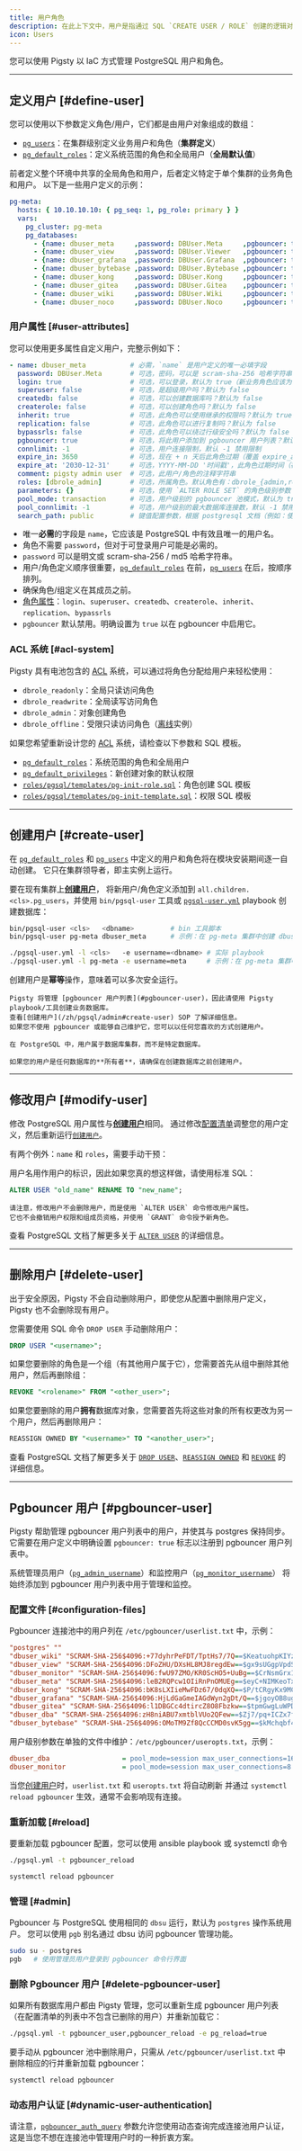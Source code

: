 ```yaml
---
title: 用户角色
description: 在此上下文中，用户是指通过 SQL `CREATE USER / ROLE` 创建的逻辑对象
icon: Users
---
```


您可以使用 Pigsty 以 IaC 方式管理 PostgreSQL 用户和角色。




------

## 定义用户 [#define-user]

您可以使用以下参数定义角色/用户，它们都是由用户对象组成的数组：

- [`pg_users`](/zh/pgsql/param#pg_users)：在集群级别定义业务用户和角色（**集群定义**）
- [`pg_default_roles`](/zh/pgsql/param#pg_default_roles)：定义系统范围的角色和全局用户（**全局默认值**）

前者定义整个环境中共享的全局角色和用户，后者定义特定于单个集群的业务角色和用户。
以下是一些用户定义的示例：

```yaml
pg-meta:
  hosts: { 10.10.10.10: { pg_seq: 1, pg_role: primary } }
  vars:
    pg_cluster: pg-meta
    pg_databases:
      - {name: dbuser_meta     ,password: DBUser.Meta     ,pgbouncer: true ,roles: [dbrole_admin]    ,comment: pigsty admin user }
      - {name: dbuser_view     ,password: DBUser.Viewer   ,pgbouncer: true ,roles: [dbrole_readonly] ,comment: read-only viewer for meta database }
      - {name: dbuser_grafana  ,password: DBUser.Grafana  ,pgbouncer: true ,roles: [dbrole_admin]    ,comment: admin user for grafana database    }
      - {name: dbuser_bytebase ,password: DBUser.Bytebase ,pgbouncer: true ,roles: [dbrole_admin]    ,comment: admin user for bytebase database   }
      - {name: dbuser_kong     ,password: DBUser.Kong     ,pgbouncer: true ,roles: [dbrole_admin]    ,comment: admin user for kong api gateway    }
      - {name: dbuser_gitea    ,password: DBUser.Gitea    ,pgbouncer: true ,roles: [dbrole_admin]    ,comment: admin user for gitea service       }
      - {name: dbuser_wiki     ,password: DBUser.Wiki     ,pgbouncer: true ,roles: [dbrole_admin]    ,comment: admin user for wiki.js service     }
      - {name: dbuser_noco     ,password: DBUser.Noco     ,pgbouncer: true ,roles: [dbrole_admin]    ,comment: admin user for nocodb service      }
```

### 用户属性 [#user-attributes]

您可以使用更多属性自定义用户，完整示例如下：

```yaml
- name: dbuser_meta           # 必需，`name` 是用户定义的唯一必填字段
  password: DBUser.Meta       # 可选，密码，可以是 scram-sha-256 哈希字符串或明文
  login: true                 # 可选，可以登录，默认为 true（新业务角色应该为 false）
  superuser: false            # 可选，是超级用户吗？默认为 false
  createdb: false             # 可选，可以创建数据库吗？默认为 false
  createrole: false           # 可选，可以创建角色吗？默认为 false
  inherit: true               # 可选，此角色可以使用继承的权限吗？默认为 true
  replication: false          # 可选，此角色可以进行复制吗？默认为 false
  bypassrls: false            # 可选，此角色可以绕过行级安全吗？默认为 false
  pgbouncer: true             # 可选，将此用户添加到 pgbouncer 用户列表？默认为 false（生产用户应明确设置为 true）
  connlimit: -1               # 可选，用户连接限制，默认 -1 禁用限制
  expire_in: 3650             # 可选，现在 + n 天后此角色过期（覆盖 expire_at）
  expire_at: '2030-12-31'     # 可选，YYYY-MM-DD '时间戳'，此角色过期时间（被 expire_in 覆盖）
  comment: pigsty admin user  # 可选，此用户/角色的注释字符串
  roles: [dbrole_admin]       # 可选，所属角色。默认角色有：dbrole_{admin,readonly,readwrite,offline}
  parameters: {}              # 可选，使用 `ALTER ROLE SET` 的角色级别参数
  pool_mode: transaction      # 可选，用户级别的 pgbouncer 池模式，默认为 transaction
  pool_connlimit: -1          # 可选，用户级别的最大数据库连接数，默认 -1 禁用限制
  search_path: public         # 键值配置参数，根据 postgresql 文档（例如：使用 pigsty 作为默认 search_path）
```

- 唯一**必需**的字段是 `name`，它应该是 PostgreSQL 中有效且唯一的用户名。
- 角色不需要 `password`，但对于可登录用户可能是必需的。
- `password` 可以是明文或 scram-sha-256 / md5 哈希字符串。
- 用户/角色定义顺序很重要，[`pg_default_roles`](/zh/pgsql/param#pg_default_roles) 在前，[`pg_users`](/zh/pgsql/param#pg_users) 在后，按顺序排列。
- 确保角色/组定义在其成员之前。
- [角色属性](https://www.postgresql.org/docs/current/role-attributes.html)：`login`、`superuser`、`createdb`、`createrole`、`inherit`、`replication`、`bypassrls`
- `pgbouncer` 默认禁用。明确设置为 `true` 以在 pgbouncer 中启用它。

### ACL 系统 [#acl-system]

Pigsty 具有电池包含的 [ACL](/zh/pgsql/acl) 系统，可以通过将角色分配给用户来轻松使用：

- `dbrole_readonly`：全局只读访问角色
- `dbrole_readwrite`：全局读写访问角色
- `dbrole_admin`：对象创建角色
- `dbrole_offline`：受限只读访问角色（[离线](/zh/pgsql/config/#offline)实例）

如果您希望重新设计您的 [ACL](/zh/pgsql/acl) 系统，请检查以下参数和 SQL 模板。

- [`pg_default_roles`](/zh/pgsql/param#pg_default_roles)：系统范围的角色和全局用户
- [`pg_default_privileges`](/zh/pgsql/param#pg_default_privileges)：新创建对象的默认权限
- [`roles/pgsql/templates/pg-init-role.sql`](https://github.com/pgsty/pigsty/blob/main/roles/pgsql/templates/pg-init-role.sql)：角色创建 SQL 模板
- [`roles/pgsql/templates/pg-init-template.sql`](https://github.com/pgsty/pigsty/blob/main/roles/pgsql/templates/pg-init-template.sql)：权限 SQL 模板




------

## 创建用户 [#create-user]

在 [`pg_default_roles`](/zh/pgsql/param#pg_default_roles) 和 [`pg_users`](/zh/pgsql/param#pg_users) 中定义的用户和角色将在模块安装期间逐一自动创建。
它只在集群领导者，即主实例上运行。

要在现有集群上[**创建用户**](/zh/pgsql/admin#create-user)，
将新用户/角色定义添加到 `all.children.<cls>.pg_users`，并使用 `bin/pgsql-user` 工具或 [`pgsql-user.yml`](/zh/pgsql/playbook#pgsql-useryml) playbook 创建数据库：

```bash tab="utils"
bin/pgsql-user <cls>   <dbname>         # bin 工具脚本
bin/pgsql-user pg-meta dbuser_meta      # 示例：在 pg-meta 集群中创建 dbuser_meta 用户
```
```bash tab="playbook"
./pgsql-user.yml -l <cls>   -e username=<dbname> # 实际 playbook
./pgsql-user.yml -l pg-meta -e username=meta     # 示例：在 pg-meta 集群中创建 dbuser_meta 用户
```

创建用户是**幂等**操作，意味着可以多次安全运行。

<Callout title="使用 Pigsty 创建用户/角色" type="warning">

    Pigsty 将管理 [pgbouncer 用户列表](#pgbouncer-user)，因此请使用 Pigsty playbook/工具创建业务数据库。
    查看[创建用户](/zh/pgsql/admin#create-user) SOP 了解详细信息。
    如果您不使用 pgbouncer 或能够自己维护它，您可以以任何您喜欢的方式创建用户。

</Callout>


<Callout title="在创建数据库之前创建所有者用户" type="warn">

    在 PostgreSQL 中，用户属于数据库集群，而不是特定数据库。

    如果您的用户是任何数据库的**所有者**，请确保在创建数据库之前创建用户。

</Callout>



------

## 修改用户 [#modify-user]

修改 PostgreSQL 用户属性与[**创建用户**](/zh/pgsql/user#create-user)相同。
通过修改[配置清单](/zh/config/inventory)调整您的用户定义，然后重新运行[`创建用户`](#create-user)。

有两个例外：`name` 和 `roles`，需要手动干预：

<Callout title="Pigsty 不直接支持重命名用户" type="warning">

用户名用作用户的标识，因此如果您真的想这样做，请使用标准 SQL：

```sql
ALTER USER "old_name" RENAME TO "new_name";
```

</Callout>

<Callout title="Pigsty 不会撤销成员资格" type="warning">

    请注意，修改用户不会删除用户，而是使用 `ALTER USER` 命令修改用户属性。
    它也不会撤销用户权限和组成员资格，并使用 `GRANT` 命令授予新角色。

</Callout>

查看 PostgreSQL 文档了解更多关于 [`ALTER USER`](https://www.postgresql.org/docs/current/sql-alteruser.html) 的详细信息。


------

## 删除用户 [#delete-user]

出于安全原因，Pigsty 不会自动删除用户，即使您从配置中删除用户定义，Pigsty 也不会删除现有用户。

您需要使用 SQL 命令 `DROP USER` 手动删除用户：

```sql
DROP USER "<username>";
```

如果您要删除的角色是一个组（有其他用户属于它），您需要首先从组中删除其他用户，然后再删除组：

```sql
REVOKE "<rolename>" FROM "<other_user>";
```

如果您要删除的用户**拥有**数据库对象，您需要首先将这些对象的所有权更改为另一个用户，然后再删除用户：

```sql
REASSIGN OWNED BY "<username>" TO "<another_user>";
```

查看 PostgreSQL 文档了解更多关于 [`DROP USER`](https://www.postgresql.org/docs/current/sql-dropuser.html)、[`REASSIGN OWNED`](https://www.postgresql.org/docs/current/sql-reassign-owned.html) 和 [`REVOKE`](https://www.postgresql.org/docs/current/sql-revoke.html) 的详细信息。




------

## Pgbouncer 用户 [#pgbouncer-user]

Pigsty 帮助管理 pgbouncer 用户列表中的用户，并使其与 postgres 保持同步。
它需要在用户定义中明确设置 `pgbouncer: true` 标志以注册到 pgbouncer 用户列表中。

系统管理员用户（[`pg_admin_username`](/zh/pgsql/param#pg_admin_username)）和监控用户（[`pg_monitor_username`](/zh/pgsql/param#pg_monitor_username)）
将始终添加到 pgbouncer 用户列表中用于管理和监控。

### 配置文件 [#configuration-files]

Pgbouncer 连接池中的用户列在 `/etc/pgbouncer/userlist.txt` 中，示例：

```ini title="/etc/pgbouncer/userlist.txt"
"postgres" ""
"dbuser_wiki" "SCRAM-SHA-256$4096:+77dyhrPeFDT/TptHs7/7Q==$KeatuohpKIYzHPCt/tqBu85vI11o9mar/by0hHYM2W8=:X9gig4JtjoS8Y/o1vQsIX/gY1Fns8ynTXkbWOjUfbRQ="
"dbuser_view" "SCRAM-SHA-256$4096:DFoZHU/DXsHL8MJ8regdEw==$gx9sUGgpVpdSM4o6A2R9PKAUkAsRPLhLoBDLBUYtKS0=:MujSgKe6rxcIUMv4GnyXJmV0YNbf39uFRZv724+X1FE="
"dbuser_monitor" "SCRAM-SHA-256$4096:fwU97ZMO/KR0ScHO5+UuBg==$CrNsmGrx1DkIGrtrD1Wjexb/aygzqQdirTO1oBZROPY=:L8+dJ+fqlMQh7y4PmVR/gbAOvYWOr+KINjeMZ8LlFww="
"dbuser_meta" "SCRAM-SHA-256$4096:leB2RQPcw1OIiRnPnOMUEg==$eyC+NIMKeoTxshJu314+BmbMFpCcspzI3UFZ1RYfNyU=:fJgXcykVPvOfro2MWNkl5q38oz21nSl1dTtM65uYR1Q="
"dbuser_kong" "SCRAM-SHA-256$4096:bK8sLXIieMwFDz67/0dqXQ==$P/tCRgyKx9MC9LH3ErnKsnlOqgNd/nn2RyvThyiK6e4=:CDM8QZNHBdPf97ztusgnE7olaKDNHBN0WeAbP/nzu5A="
"dbuser_grafana" "SCRAM-SHA-256$4096:HjLdGaGmeIAGdWyn2gDt/Q==$jgoyOB8ugoce+Wqjr0EwFf8NaIEMtiTuQTg1iEJs9BM=:ed4HUFqLyB4YpRr+y25FBT7KnlFDnan6JPVT9imxzA4="
"dbuser_gitea" "SCRAM-SHA-256$4096:l1DBGCc4dtircZ8O8Fbzkw==$tpmGwgLuWPDog8IEKdsaDGtiPAxD16z09slvu+rHE74=:pYuFOSDuWSofpD9OZhG7oWvyAR0PQjJBffgHZLpLHds="
"dbuser_dba" "SCRAM-SHA-256$4096:zH8niABU7xmtblVUo2QFew==$Zj7/pq+ICZx7fDcXikiN7GLqkKFA+X5NsvAX6CMshF0=:pqevR2WpizjRecPIQjMZOm+Ap+x0kgPL2Iv5zHZs0+g="
"dbuser_bytebase" "SCRAM-SHA-256$4096:OMoTM9Zf8QcCCMD0svK5gg==$kMchqbf4iLK1U67pVOfGrERa/fY818AwqfBPhsTShNQ=:6HqWteN+AadrUnrgC0byr5A72noqnPugItQjOLFw0Wk="
```

用户级别参数在单独的文件中维护：`/etc/pgbouncer/useropts.txt`，示例：

```ini title="/etc/pgbouncer/useropts.txt"
dbuser_dba                  = pool_mode=session max_user_connections=16
dbuser_monitor              = pool_mode=session max_user_connections=8
```

当您[创建用户](/zh/pgsql/user#create-user)时，`userlist.txt` 和 `useropts.txt` 将自动刷新
并通过 `systemctl reload pgbouncer` 生效，通常不会影响现有连接。


### 重新加载 [#reload]

要重新加载 pgbouncer 配置，您可以使用 ansible playbook 或 systemctl 命令

```bash tab="playbook" title="在管理节点上"
./pgsql.yml -t pgbouncer_reload
```
```bash tab="systemctl" title="在数据库节点上"
systemctl reload pgbouncer
```


### 管理 [#admin]

Pgbouncer 与 PostgreSQL 使用相同的 `dbsu` 运行，默认为 `postgres` 操作系统用户。
您可以使用 `pgb` 别名通过 dbsu 访问 pgbouncer 管理功能。

```bash title="postgres"
sudo su - postgres
pgb   # 使用管理员用户登录到 pgbouncer 命令行界面
```

### 删除 Pgbouncer 用户 [#delete-pgbouncer-user]

如果所有数据库用户都由 Pigsty 管理，您可以重新生成 pgbouncer 用户列表（在配置清单的列表中不包含已删除的用户）并重新加载它：

```bash
./pgsql.yml -t pgbouncer_user,pgbouncer_reload -e pg_reload=true
```

要手动从 pgbouncer 池中删除用户，只需从 `/etc/pgbouncer/userlist.txt` 中删除相应的行并重新加载 pgbouncer：

```bash
systemctl reload pgbouncer
```

### 动态用户认证 [#dynamic-user-authentication]

请注意，[`pgbouncer_auth_query`](/zh/pgsql/param#pgbouncer_auth_query) 参数允许您使用动态查询完成连接池用户认证，这是当您不想在连接池中管理用户时的一种折衷方案。